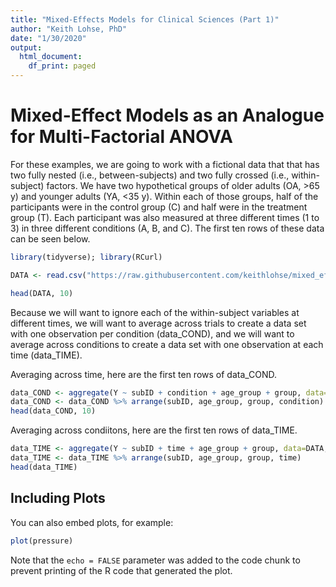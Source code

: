 ```yaml
---
title: "Mixed-Effects Models for Clinical Sciences (Part 1)"
author: "Keith Lohse, PhD"
date: "1/30/2020"
output:
  html_document:
    df_print: paged
---
```


# Mixed-Effect Models as an Analogue for Multi-Factorial ANOVA

For these examples, we are going to work with a fictional data that that has two 
fully nested (i.e., between-subjects) and two fully crossed (i.e., within-subject)
factors. We have two hypothetical groups of older adults (OA, >65 y) and younger 
adults (YA, <35 y). Within each of those groups, half of the participants were
in the control group (C) and half were in the treatment group (T). Each participant 
was also measured at three different times (1 to 3) in three different conditions 
(A, B, and C). The first ten rows of these data can be seen below. 


```r
library(tidyverse); library(RCurl)

DATA <- read.csv("https://raw.githubusercontent.com/keithlohse/mixed_effects_models/master/data_example.csv")
```

``` r
head(DATA, 10)

```

Because we will want to ignore each of the within-subject variables at different 
times, we will want to average across trials to create a data set with one 
observation per condition (data_COND), and we will want to average across conditions
to create a data set with one observation at each time (data_TIME).

Averaging across time, here are the first ten rows of data_COND. 
```r
data_COND <- aggregate(Y ~ subID + condition + age_group + group, data=DATA, FUN=mean)
data_COND <- data_COND %>% arrange(subID, age_group, group, condition)
head(data_COND, 10)
```

Averaging across condiitons, here are the first ten rows of data_TIME. 
``` r
data_TIME <- aggregate(Y ~ subID + time + age_group + group, data=DATA, FUN=mean)
data_TIME <- data_TIME %>% arrange(subID, age_group, group, time)
head(data_TIME)
```

## Including Plots

You can also embed plots, for example:

```r
plot(pressure)
```

Note that the `echo = FALSE` parameter was added to the code chunk to prevent printing of the R code that generated the plot.
